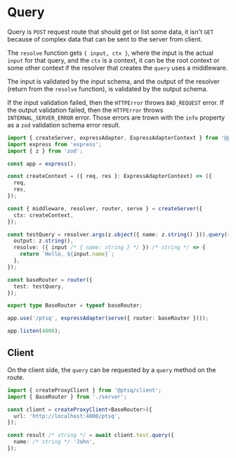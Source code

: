 # Query

Query is `POST` request route that should get or list some data, it isn't `GET` because of complex data that can be sent to the server from client.

The `resolve` function gets `{ input, ctx }`, where the input is the actual `input` for that query, and the `ctx` is a context, it can be the root context or some other context if the resolver that creates the `query` uses a middleware.

The input is validated by the input schema, and the output of the resolver (return from the `resolve` function), is validated by the output schema.

If the input validation failed, then the `HTTPError` throws `BAD_REQUEST` error.
If the output validation failed, then the `HTTPError` throws `INTERNAL_SERVER_ERROR` error.
Those errors are trown with the `info` property as a `zod` validation schema error result.

```ts title="server.ts"
import { createServer, expressAdapter, ExpressAdapterContext } from '@ptsq/server';
import express from 'express';
import { z } from 'zod';

const app = express();

const createContext = ({ req, res }: ExpressAdapterContext) => ({
  req,
  res,
});

const { middleware, resolver, router, serve } = createServer({
  ctx: createContext,
});

const testQuery = resolver.args(z.object({ name: z.string() })).query({
  output: z.string(),
  resolve: ({ input /* { name: string } */ }) /* string */ => {
    return `Hello, ${input.name}`;
  },
});

const baseRouter = router({
  test: testQuery,
});

export type BaseRouter = typeof baseRouter;

app.use('/ptsq', expressAdapter(serve({ router: baseRouter })));

app.listen(4000);
```

## Client

On the client side, the `query` can be requested by a `query` method on the route.

```ts title="client.ts"
import { createProxyClient } from '@ptsq/client';
import { BaseRouter } from './server';

const client = createProxyClient<BaseRouter>({
  url: 'http://localhost:4000/ptsq',
});

const result /* string */ = await client.test.query({
  name: /* string */ 'John',
});
```
